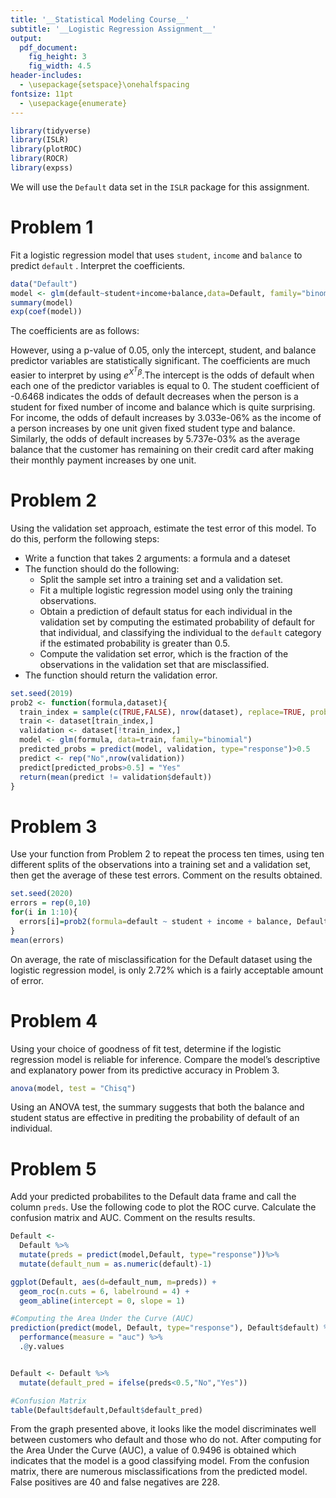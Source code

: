 ```yaml
---
title: '__Statistical Modeling Course__'
subtitle: '__Logistic Regression Assignment__'
output:
  pdf_document:
    fig_height: 3
    fig_width: 4.5
header-includes:
  - \usepackage{setspace}\onehalfspacing
fontsize: 11pt
  - \usepackage{enumerate}
---
```



```r
library(tidyverse)
library(ISLR)
library(plotROC)
library(ROCR)
library(expss)

```

We will use the `Default` data set in the `ISLR` package for this assignment. 

# Problem 1 
Fit a logistic regression model that uses  `student`, `income`  and  `balance`  to predict  `default` . Interpret the coefficients. 

```r
data("Default")
model <- glm(default~student+income+balance,data=Default, family="binomial")
summary(model)
exp(coef(model))
```

\textit{Answer: }
The coefficients are as follows:
\begin{itemize}
\item (Intercept) -1.087e+01
\item student     -6.468e-01
\item income       3.033e-06
\item balance      5.737e-03
\end{itemize}
However, using a p-value of 0.05, only the intercept, student, and balance predictor variables are statistically significant. The coefficients are much easier to interpret by using $e^{X^T\beta}$.The intercept is the odds of default when each one of the predictor variables is equal to 0. The student coefficient of -0.6468 indicates the odds of default decreases when the person is a student for fixed number of income and balance which is quite surprising. For income, the odds of default increases by 3.033e-06% as the income of a person increases by one unit given fixed student type and balance. Similarly, the odds of default increases by 5.737e-03% as the average balance that the customer has remaining on their credit card after making their monthly payment increases by one unit.

# Problem 2
Using the validation set approach, estimate the test error of this model. To do this, perform the following steps:

- Write a function that takes 2 arguments: a formula and a dateset 
- The function should do the following:
  - Split the sample set intro a training set and a validation set.
  - Fit a multiple logistic regression model using only the training observations.
  - Obtain a prediction of default status for each individual in the validation set by computing the estimated probability of default for that individual, and classifying the individual to the `default`  category if the estimated probability is greater than 0.5.
  - Compute the validation set error, which is the fraction of the observations in the validation set that are misclassified.
- The function should return the validation error.
  
```r
set.seed(2019)
prob2 <- function(formula,dataset){
  train_index = sample(c(TRUE,FALSE), nrow(dataset), replace=TRUE, prob=c(0.6,0.4))
  train <- dataset[train_index,]
  validation <- dataset[!train_index,]
  model <- glm(formula, data=train, family="binomial")
  predicted_probs = predict(model, validation, type="response")>0.5
  predict <- rep("No",nrow(validation))
  predict[predicted_probs>0.5] = "Yes"
  return(mean(predict != validation$default))
}
```


# Problem 3
Use your function from Problem 2 to repeat the process ten times, using ten different splits of the observations into a training set and a validation set, then get the average of these test errors. Comment on the results obtained.

```r
set.seed(2020)
errors = rep(0,10)
for(i in 1:10){
  errors[i]=prob2(formula=default ~ student + income + balance, Default)
}
mean(errors)
```

\textit{Answer:} 
On average, the rate of misclassification for the Default dataset using the logistic regression model, is only 2.72% which is a fairly acceptable amount of error. 

# Problem 4
Using your choice of goodness of fit test, determine if the logistic regression model is reliable for inference. Compare the model's descriptive and explanatory power from its predictive accuracy in Problem 3.


```r
anova(model, test = "Chisq")
```

\textit{Answer:} 
Using an ANOVA test, the summary suggests that both the balance and student status are effective in prediting the probability of default of an individual.

# Problem 5
Add your predicted probabilites to the Default data frame and call the column `preds`. Use the following code to plot the ROC curve. Calculate the confusion matrix and AUC. Comment on the results results. 

```r
Default <- 
  Default %>%
  mutate(preds = predict(model,Default, type="response"))%>%
  mutate(default_num = as.numeric(default)-1)

ggplot(Default, aes(d=default_num, m=preds)) + 
  geom_roc(n.cuts = 6, labelround = 4) +
  geom_abline(intercept = 0, slope = 1)

#Computing the Area Under the Curve (AUC)
prediction(predict(model, Default, type="response"), Default$default) %>%
  performance(measure = "auc") %>%
  .@y.values


Default <- Default %>%
  mutate(default_pred = ifelse(preds<0.5,"No","Yes"))

#Confusion Matrix
table(Default$default,Default$default_pred)
```

\textit{Answer: }
From the graph presented above, it looks like the model discriminates well between customers who default and those who do not. After computing for the Area Under the Curve (AUC), a value of 0.9496 is obtained which indicates that the model is a good classifying model. From the confusion matrix, there are numerous misclassifications from the predicted model. False positives are 40 and false negatives are 228.
